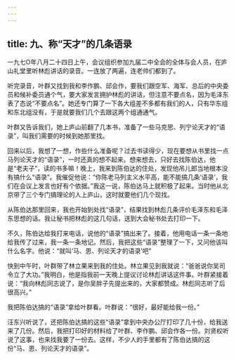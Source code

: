 ```yaml
---
---
---
```

title: 九、称“天才”的几条语录
---



一九七O年八月二十四日上午，会议组织参加九届二中全会的全体与会人员，在庐山礼堂里听林彪讲话的录音。一连放了两遍，连老帅们都到了。

听完录音，叶群又找到我和李作鹏、邱会作，要我们跟空军、海军、总后的中央委员和候补委员通个气，要大家发言拥护林彪的讲话，但注意不要点名，因为毛泽东表了态说“不要点名”。她还专门算了一下各大组差不多都有我们的人，只有华东组和东北组没有，于是就要我们几个去跟这两个组通通气。

叶群又告诉我们，她上庐山前翻了几本书，准备了一些马克思、列宁论天才的“语录”，叫我们需要的时候到她那里找。

回来以后，我想了一想，作些什么准备呢？过去书读得少，现在要想从书里找一点马列论天才的“语录”，一时还真的想不起来。想来想去，只好去找陈伯达，他是“老夫子”，读的书多嘛！晚上，我来到陈伯达的住处，发现他吊儿郎当地根本没有搞什么“语录”。我催促他说：“你陈老马列主义水平高，能不能搞几条‘语录’，我们在会议上发言也好有个依据。”我这一说，陈伯达马上就积极了起来。当时他从北京带了三个专门搞理论的人上庐山，这时就要他们几个现找。

从陈伯达那里回来，我也开始到处找“语录”，结果找到林彪几条评价毛泽东和毛泽东思想的话。我让秘书把林彪的这几句话，送到大会秘书处去打印一下。

不久，陈伯达给我打来电话，说他的“语录”搞出来了。接着，他用电话一条一条地给我传了过来，我一条一条地记。然后，我把这些“语录”整理了一下，又问他该叫什么名字。他说：“就叫‘马、恩、列论天才的语录’吧”

快到中午时，叶群带了林立果来到我的住处。林立果见到我就说：“爸爸说你吴司令立了大功。”我明白，他是指我前一天晚上提议讨论林彪讲话这件事。叶群紧接着说：“我向林彪同志说了，是你吴胖子先提出来的，大家都赞成。林彪同志听了后很高兴。”

我把陈伯达搞的“语录”拿给叶群看。叶群说：“很好，最好能给我一份。”

汪东兴听说了，还把陈伯达搞的这些“语录”拿到中央办公厅打印了几十份，给我送来了几份。然后，我把打印好的材料给了叶群、李作鹏、邱会作各一份。刘贤权听说了这事，也来找我要了一份去。这样，不少人的手里都有了陈伯达搞的这份“马、恩、列论天才的语录”。